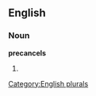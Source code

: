 
==English==

===Noun===
'''precancels'''

# {{plural of|[[precancel]]}}

[[Category:English plurals]]